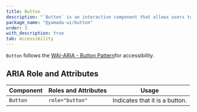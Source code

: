 ```yaml
---
title: Button
description: "`Button` is an interactive component that allows users to perform actions such as submitting forms and toggling modals."
package_name: "@yamada-ui/button"
order: 3
with_description: true
tab: Accessibility
---
```


`Button` follows the [WAI-ARIA - Button Pattern](https://www.w3.org/WAI/ARIA/apg/patterns/button/)for accessibility.

## ARIA Role and Attributes

| Component | Roles and Attributes | Usage                          |
| --------- | -------------------- | ------------------------------ |
| `Button`  | `role="button"`      | Indicates that it is a button. |
